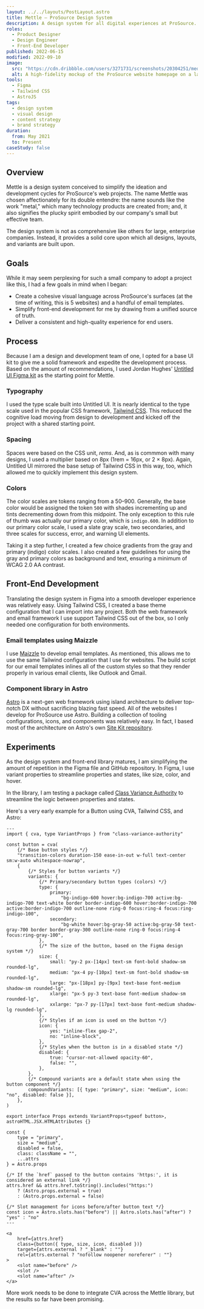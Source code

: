 ```yaml
---
layout: ../../layouts/PostLayout.astro
title: Mettle — ProSource Design System
description: A design system for all digital experiences at ProSource. Built upon the foundation of Jordan Hughes' Untitled UI kit.
roles:
  - Product Designer
  - Design Engineer
  - Front-End Developer
published: 2022-06-15
modified: 2022-09-10
image:
  src: "https://cdn.dribbble.com/users/3271731/screenshots/20304251/media/191436d896cb9bbba9310da410db625b.png?compress=1&resize=1600x1200&vertical=top"
  alt: A high-fidelity mockup of the ProSource website homepage on a laptop.
tools:
  - Figma
  - Tailwind CSS
  - AstroJS
tags:
  - design system
  - visual design
  - content strategy
  - brand strategy
duration:
  from: May 2021
  to: Present
caseStudy: false
---
```


## Overview

Mettle is a design system conceived to simplify the ideation and development cycles for ProSource's web projects. The name Mettle was chosen affectionately for its double entendre: the name sounds like the work "metal," which many technology products are created from; and, it also signifies the plucky spirit embodied by our company's small but effective team.

The design system is not as comprehensive like others for large, enterprise companies. Instead, it provides a solid core upon which all designs, layouts, and variants are built upon.

## Goals

While it may seem perplexing for such a small company to adopt a project like this, I had a few goals in mind when I began:

- Create a cohesive visual language across ProSource's surfaces (at the time of writing, this is 5 websites) and a handful of email templates.
- Simplify front-end development for me by drawing from a unified source of truth.
- Deliver a consistent and high-quality experience for end users.

## Process

Because I am a design and development team of one, I opted for a base UI kit to give me a solid framework and expedite the development process. Based on the amount of recommendations, I used Jordan Hughes' [Untitled UI Figma kit](https://www.untitledui.com/) as the starting point for Mettle.

### Typography

I used the type scale built into Untitled UI. It is nearly identical to the type scale used in the popular CSS framework, [Tailwind CSS](https://tailwindcss.com/docs/font-size). This reduced the cognitive load moving from design to development and kicked off the project with a shared starting point.

### Spacing

Spaces were based on the CSS unit, _rems_. And, as is commmon with many designs, I used a multiplier based on 8px (1rem = 16px, or 2 × 8px). Again, Untitled UI mirrored the base setup of Tailwind CSS in this way, too, which allowed me to quickly implement this design system.

### Colors

The color scales are tokens ranging from a 50–900. Generally, the base color would be assigned the token `500` with shades incrementing up and tints decrementing down from this midpoint. The only exception to this rule of thumb was actually our primary color, which is `indigo.600`. In addition to our primary color scale, I used a slate gray scale, two secondaries, and three scales for success, error, and warning UI elements.

Taking it a step further, I created a few choice gradients from the gray and primary (indigo) color scales. I also created a few guidelines for using the gray and primary colors as background and text, ensuring a minimum of WCAG 2.0 AA contrast.

## Front-End Development

Translating the design system in Figma into a smooth developer experience was relatively easy. Using Tailwind CSS, I created a base theme configuration that I can import into any project. Both the web framework and email framework I use support Tailwind CSS out of the box, so I only needed one configuration for both environments.

### Email templates using Maizzle

I use [Maizzle](https://maizzle.com/) to develop email templates. As mentioned, this allows me to use the same Tailwind configuration that I use for websites. The build script for our email templates inlines all of the custom styles so that they render properly in various email clients, like Outlook and Gmail.

### Component library in Astro

[Astro](https://astro.build/) is a next-gen web framework using island architecture to deliver top-notch DX without sacrificing blazing fast speed. All of the websites I develop for ProSource use Astro. Building a collection of tooling configurations, icons, and components was relatively easy. In fact, I based most of the architecture on Astro's own [Site Kit repository](https://github.com/withastro/site-kit).

## Experiments

As the design system and front-end library matures, I am simplifying the amount of repetition in the Figma file and GitHub repository. In Figma, I use variant properties to streamline properties and states, like size, color, and hover.

In the library, I am testing a package called [Class Variance Authority](https://github.com/joe-bell/cva) to streamline the logic between properties and states.

Here's a very early example for a Button using CVA, Tailwind CSS, and Astro:

```astro
---
import { cva, type VariantProps } from "class-variance-authority"

const button = cva(
	{/* Base button styles */}
	"transition-colors duration-150 ease-in-out w-full text-center sm:w-auto whitespace-nowrap",
	{
		{/* Styles for button variants */}
		variants: {
			{/* Primary/secondary button types (colors) */}
			type: {
				primary:
					"bg-indigo-600 hover:bg-indigo-700 active:bg-indigo-700 text-white border border-indigo-600 hover:border-indigo-700 active:border-indigo-700 outline-none ring-0 focus:ring-4 focus:ring-indigo-100",
				secondary:
					"bg-white hover:bg-gray-50 active:bg-gray-50 text-gray-700 border border-gray-300 outline-none ring-0 focus:ring-4 focus:ring-gray-100",
			},
			{/* The size of the button, based on the Figma design system */}
			size: {
				small: "py-2 px-[14px] text-sm font-bold shadow-sm rounded-lg",
				medium: "px-4 py-[10px] text-sm font-bold shadow-sm rounded-lg",
				large: "px-[18px] py-[9px] text-base font-medium shadow-sm rounded-lg",
				xlarge: "px-5 py-3 text-base font-medium shadow-sm rounded-lg",
				xxlarge: "px-7 py-[17px] text-base font-medium shadow-lg rounded-lg",
			},
			{/* Styles if an icon is used on the button */}
			icon: {
				yes: "inline-flex gap-2",
				no: "inline-block",
			},
			{/* Styles when the button is in a disabled state */}
			disabled: {
				true: "cursor-not-allowed opacity-60",
				false: "",
			},
		},
		{/* Compound variants are a default state when using the button component */}
		compoundVariants: [{ type: "primary", size: "medium", icon: "no", disabled: false }],
	},
)

export interface Props extends VariantProps<typeof button>, astroHTML.JSX.HTMLAttributes {}

const {
	type = "primary",
	size = "medium",
	disabled = false,
	class: className = "",
	...attrs
} = Astro.props

{/* If the `href` passed to the button contains 'https:', it is considered an external link */}
attrs.href && attrs.href.toString().includes("https:")
	? (Astro.props.external = true)
	: (Astro.props.external = false)

{/* Slot management for icons before/after button text */}
const icon = Astro.slots.has("before") || Astro.slots.has("after") ? "yes" : "no"
---

<a
	href={attrs.href}
	class={button({ type, size, icon, disabled })}
	target={attrs.external ? "_blank" : ""}
	rel={attrs.external ? "nofollow noopener noreferer" : ""}
>
	<slot name="before" />
	<slot />
	<slot name="after" />
</a>
```

More work needs to be done to integrate CVA across the Mettle library, but the results so far have been promising.

